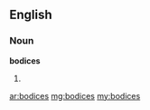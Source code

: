 ==English==

===Noun===
'''bodices'''

# {{plural of|[[bodice]]}}

[[ar:bodices]]
[[mg:bodices]]
[[my:bodices]]